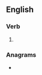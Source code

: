 ==English==

===Verb===
{{head|en|verb form}}

# {{en-third-person singular of|nestle}}

===Anagrams===
* {{anagrams|en|a=eelnsst|netless}}